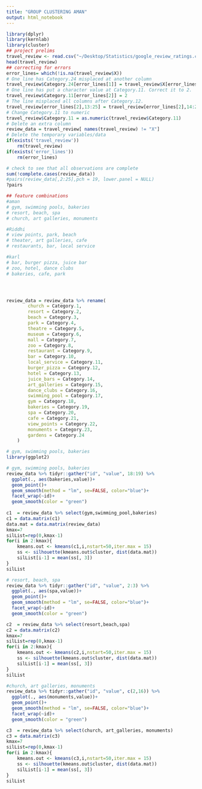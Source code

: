 ```yaml
---
title: "GROUP CLUSTERING AMAN"
output: html_notebook
---
```

```r
library(dplyr)
library(kernlab)
library(cluster)
## project prelims
travel_review <- read.csv("~/Desktop/Statistics/google_review_ratings.csv")
head(travel_review)
## correcting for errors
error_lines= which(!is.na(travel_review$X))
# One line has Category.24 misplaced at another column
travel_review$Category.24[error_lines[1]] = travel_review$X[error_lines[1]]
# One line has put a character value at Category.11. Correct it to 2.  
travel_review$Category.11[error_lines[2]] = 2
# The line misplaced all columns after Category.12.
travel_review[error_lines[2],13:25] = travel_review[error_lines[2],14:26]
# Change Category.11 to numeric 
travel_review$Category.11 = as.numeric(travel_review$Category.11)
# Delete an extra column  
review_data = travel_review[ names(travel_review) != "X"]
# Delete the temporary variables/data
if(exists('travel_review')) 
    rm(travel_review)
if(exists('error_lines'))
    rm(error_lines)

# check to see that all observations are complete
sum(!complete.cases(review_data))
#pairs(review_data[,2:25],pch = 19, lower.panel = NULL)
?pairs

## feature combinations
#aman
# gym, swimming pools, bakeries
# resort, beach, spa
# church, art galleries, monuments

#Riddhi
# view points, park, beach
# theater, art galleries, cafe
# restaurants, bar, local service

#karl
# bar, burger pizza, juice bar
# zoo, hotel, dance clubs
# bakeries, cafe, park




review_data = review_data %>% rename(
        church = Category.1,
        resort = Category.2,
        beach = Category.3,
        park = Category.4,
        theatre = Category.5,
        museum = Category.6,
        mall = Category.7,
        zoo = Category.8,
        restaurant = Category.9,
        bar = Category.10,
        local_service = Category.11,
        burger_pizza = Category.12,
        hotel = Category.13,
        juice_bars = Category.14,
        art_galleries = Category.15,
        dance_clubs = Category.16,
        swimming_pool = Category.17,
        gym = Category.18,
        bakeries = Category.19,
        spa = Category.20,
        cafe = Category.21,
        view_points = Category.22,
        monuments = Category.23,
        gardens = Category.24
    )
```
```r
# gym, swimming pools, bakeries
library(ggplot2)
```
```r
# gym, swimming pools, bakeries
review_data %>% tidyr::gather("id", "value", 18:19) %>% 
  ggplot(., aes(bakeries,value))+
  geom_point()+
  geom_smooth(method = "lm", se=FALSE, color="blue")+
  facet_wrap(~id)+
  geom_smooth(color = "green")
  
c1  = review_data %>% select(gym,swimming_pool,bakeries)
c1 = data.matrix(c1)
data.mat = data.matrix(review_data)
kmax=7
silList=rep(0,kmax-1)
for(i in 2:kmax){
    kmeans.out <- kmeans(c1,i,nstart=50,iter.max = 15)
    ss <- silhouette(kmeans.out$cluster, dist(data.mat))
    silList[i-1] = mean(ss[, 3])
}
silList


```
```r
# resort, beach, spa
review_data %>% tidyr::gather("id", "value", 2:3) %>% 
  ggplot(., aes(spa,value))+
  geom_point()+
  geom_smooth(method = "lm", se=FALSE, color="blue")+
  facet_wrap(~id)+
  geom_smooth(color = "green")

c2  = review_data %>% select(resort,beach,spa)
c2 = data.matrix(c2)
kmax=7
silList=rep(0,kmax-1)
for(i in 2:kmax){
    kmeans.out <- kmeans(c2,i,nstart=50,iter.max = 15)
    ss <- silhouette(kmeans.out$cluster, dist(data.mat))
    silList[i-1] = mean(ss[, 3])
}
silList

```
```r
#church, art galleries, monuments
review_data %>% tidyr::gather("id", "value", c(2,16)) %>% 
  ggplot(., aes(monuments,value))+
  geom_point()+
  geom_smooth(method = "lm", se=FALSE, color="blue")+
  facet_wrap(~id)+
  geom_smooth(color = "green")

c3  = review_data %>% select(church, art_galleries, monuments)
c3 = data.matrix(c3)
kmax=7
silList=rep(0,kmax-1)
for(i in 2:kmax){
    kmeans.out <- kmeans(c3,i,nstart=50,iter.max = 15)
    ss <- silhouette(kmeans.out$cluster, dist(data.mat))
    silList[i-1] = mean(ss[, 3])
}
silList
```

